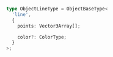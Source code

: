 ```ts
type ObjectLineType = ObjectBaseType<
  'line',
  {
    points: Vector3Array[];

    color?: ColorType;
  }
>;
```
